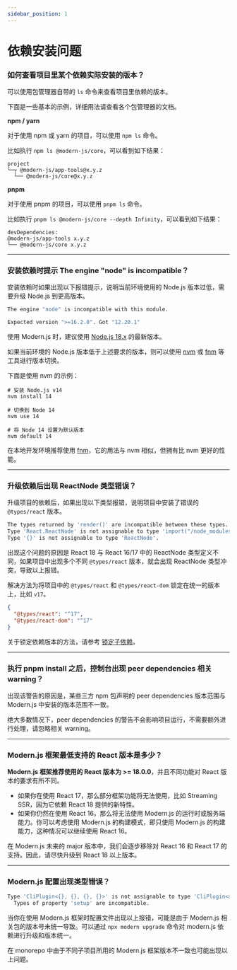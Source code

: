 ```yaml
---
sidebar_position: 1
---
```


# 依赖安装问题

### 如何查看项目里某个依赖实际安装的版本？

可以使用包管理器自带的 `ls` 命令来查看项目里依赖的版本。

下面是一些基本的示例，详细用法请查看各个包管理器的文档。

**npm / yarn**

对于使用 npm 或 yarn 的项目，可以使用 `npm ls` 命令。

比如执行 `npm ls @modern-js/core`，可以看到如下结果：

```
project
└─┬ @modern-js/app-tools@x.y.z
  └── @modern-js/core@x.y.z
```

**pnpm**

对于使用 pnpm 的项目，可以使用 `pnpm ls` 命令。

比如执行 `pnpm ls @modern-js/core --depth Infinity`，可以看到如下结果：

```
devDependencies:
@modern-js/app-tools x.y.z
└── @modern-js/core x.y.z
```

---

### 安装依赖时提示 The engine "node" is incompatible？

安装依赖时如果出现以下报错提示，说明当前环境使用的 Node.js 版本过低，需要升级 Node.js 到更高版本。

```bash
The engine "node" is incompatible with this module.

Expected version ">=16.2.0". Got "12.20.1"
```

使用 Modern.js 时，建议使用 [Node.js 18.x](https://nodejs.org/download/release/latest-v18.x/) 的最新版本。

如果当前环境的 Node.js 版本低于上述要求的版本，则可以使用 [nvm](https://github.com/nvm-sh/nvm) 或 [fnm](https://github.com/Schniz/fnm) 等工具进行版本切换。

下面是使用 nvm 的示例：

```
# 安装 Node.js v14
nvm install 14

# 切换到 Node 14
nvm use 14

# 将 Node 14 设置为默认版本
nvm default 14
```

在本地开发环境推荐使用 [fnm](https://github.com/Schniz/fnm)，它的用法与 nvm 相似，但拥有比 nvm 更好的性能。

---

### 升级依赖后出现 ReactNode 类型错误？

升级项目的依赖后，如果出现以下类型报错，说明项目中安装了错误的 `@types/react` 版本。

```bash
The types returned by 'render()' are incompatible between these types.
Type 'React.ReactNode' is not assignable to type 'import("/node_modules/@types/react/index").ReactNode'.
Type '{}' is not assignable to type 'ReactNode'.
```

出现这个问题的原因是 React 18 与 React 16/17 中的 ReactNode 类型定义不同，如果项目中出现多个不同 `@types/react` 版本，就会出现 ReactNode 类型冲突，导致以上报错。

解决方法为将项目中的 `@types/react` 和 `@types/react-dom` 锁定在统一的版本上，比如 `v17`。

```json
{
  "@types/react": "^17",
  "@types/react-dom": "^17"
}
```

关于锁定依赖版本的方法，请参考 [锁定子依赖](/guides/get-started/upgrade.html#锁定子依赖)。

---

### 执行 pnpm install 之后，控制台出现 peer dependencies 相关 warning？

出现该警告的原因是，某些三方 npm 包声明的 peer dependencies 版本范围与 Modern.js 中安装的版本范围不一致。

绝大多数情况下，peer dependencies 的警告不会影响项目运行，不需要额外进行处理，请忽略相关 warning。

---

### Modern.js 框架最低支持的 React 版本是多少？

**Modern.js 框架推荐使用的 React 版本为 >= 18.0.0**，并且不同功能对 React 版本的要求有所不同。

- 如果你在使用 React 17，那么部分框架功能将无法使用，比如 Streaming SSR，因为它依赖 React 18 提供的新特性。
- 如果你仍然在使用 React 16，那么将无法使用 Modern.js 的运行时或服务端能力。你可以考虑使用 Modern.js 的构建模式，即只使用 Modern.js 的构建能力，这种情况可以继续使用 React 16。

在 Modern.js 未来的 major 版本中，我们会逐步移除对 React 16 和 React 17 的支持。因此，请尽快升级到 React 18 以上版本。

---

### Modern.js 配置出现类型错误？

```bash
Type 'CliPlugin<{}, {}, {}, {}>' is not assignable to type 'CliPlugin<any, {}, {}, {}>'.
  Types of property 'setup' are incompatible.
```

当你在使用 Modern.js 框架时配置文件出现以上报错，可能是由于 Modern.js 相关包的版本号未统一导致。可以通过 `npx modern upgrade` 命令对 modern.js 依赖进行升级和版本统一。

在 monorepo 中由于不同子项目所用的 Modern.js 框架版本不一致也可能出现以上问题。

